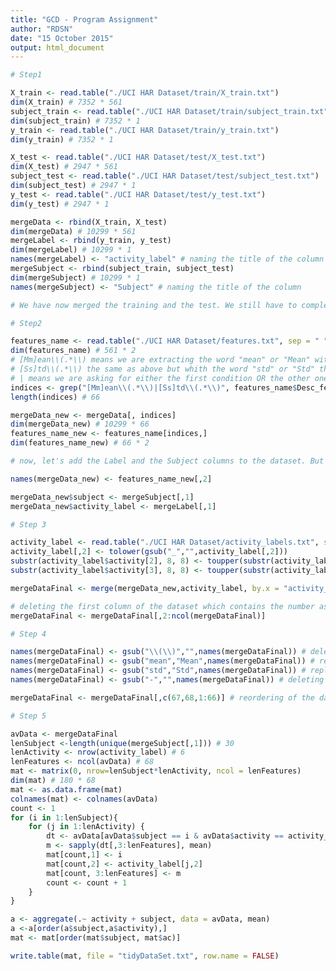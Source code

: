 ```yaml
---
title: "GCD - Program Assignment"
author: "RDSN"
date: "15 October 2015"
output: html_document
---
```


```r

# Step1

X_train <- read.table("./UCI HAR Dataset/train/X_train.txt")
dim(X_train) # 7352 * 561
subject_train <- read.table("./UCI HAR Dataset/train/subject_train.txt")
dim(subject_train) # 7352 * 1
y_train <- read.table("./UCI HAR Dataset/train/y_train.txt")
dim(y_train) # 7352 * 1

X_test <- read.table("./UCI HAR Dataset/test/X_test.txt")
dim(X_test) # 2947 * 561
subject_test <- read.table("./UCI HAR Dataset/test/subject_test.txt")
dim(subject_test) # 2947 * 1
y_test <- read.table("./UCI HAR Dataset/test/y_test.txt")
dim(y_test) # 2947 * 1

mergeData <- rbind(X_train, X_test)
dim(mergeData) # 10299 * 561
mergeLabel <- rbind(y_train, y_test)
dim(mergeLabel) # 10299 * 1
names(mergeLabel) <- "activity_label" # naming the title of the column
mergeSubject <- rbind(subject_train, subject_test)
dim(mergeSubject) # 10299 * 1
names(mergeSubject) <- "Subject" # naming the title of the column

# We have now merged the training and the test. We still have to complete the dataset by adding the Subject column and the Label column. We'll do this after the step 2 so that it's easier to remove all the non-mean and non-standard measuring columns.

# Step2

features_name <- read.table("./UCI HAR Dataset/features.txt", sep = " ", col.names = c("ID_features", "Desc_feature"))
dim(features_name) # 561 * 2
# [Mm]ean\\(.*\\) means we are extracting the word "mean" or "Mean" with parentheses after. That means that we don't want features where the word "mean" is inside the parentheses.
# [Ss]td\\(.*\\) the same as above but whith the word "std" or "Std" this time.
# | means we are asking for either the first condition OR the other one.
indices <- grep("[Mm]ean\\(.*\\)|[Ss]td\\(.*\\)", features_name$Desc_feature)
length(indices) # 66

mergeData_new <- mergeData[, indices]
dim(mergeData_new) # 10299 * 66
features_name_new <- features_name[indices,]
dim(features_name_new) # 66 * 2

# now, let's add the Label and the Subject columns to the dataset. But before, we are going to put features names on top of the columns of the set.

names(mergeData_new) <- features_name_new[,2]

mergeData_new$subject <- mergeSubject[,1]
mergeData_new$activity_label <- mergeLabel[,1]

# Step 3

activity_label <- read.table("./UCI HAR Dataset/activity_labels.txt", sep = " ", col.names = c("ID_activity", "activity"))
activity_label[,2] <- tolower(gsub("_","",activity_label[,2]))
substr(activity_label$activity[2], 8, 8) <- toupper(substr(activity_label$activity[2], 8, 8))
substr(activity_label$activity[3], 8, 8) <- toupper(substr(activity_label$activity[3], 8, 8))

mergeDataFinal <- merge(mergeData_new,activity_label, by.x = "activity_label", by.y = "ID_activity", all = TRUE)

# deleting the first column of the dataset which contains the number associated with the activity, which we don't need because we've add the activity name.
mergeDataFinal <- mergeDataFinal[,2:ncol(mergeDataFinal)]

# Step 4

names(mergeDataFinal) <- gsub("\\(\\)","",names(mergeDataFinal)) # delete parentheses
names(mergeDataFinal) <- gsub("mean","Mean",names(mergeDataFinal)) # replacing mean by Mean
names(mergeDataFinal) <- gsub("std","Std",names(mergeDataFinal)) # replacing std by Std
names(mergeDataFinal) <- gsub("-","",names(mergeDataFinal)) # deleting -

mergeDataFinal <- mergeDataFinal[,c(67,68,1:66)] # reordering of the data columns

# Step 5

avData <- mergeDataFinal
lenSubject <-length(unique(mergeSubject[,1])) # 30
lenActivity <- nrow(activity_label) # 6
lenFeatures <- ncol(avData) # 68
mat <- matrix(0, nrow=lenSubject*lenActivity, ncol = lenFeatures)
dim(mat) # 180 * 68
mat <- as.data.frame(mat)
colnames(mat) <- colnames(avData)
count <- 1
for (i in 1:lenSubject){
    for (j in 1:lenActivity) {
        dt <- avData[avData$subject == i & avData$activity == activity_label[j,2],]
        m <- sapply(dt[,3:lenFeatures], mean)
        mat[count,1] <- i
        mat[count,2] <- activity_label[j,2]
        mat[count, 3:lenFeatures] <- m
        count <- count + 1
    }
}

a <- aggregate(.~ activity + subject, data = avData, mean)
a <-a[order(a$subject,a$activity),]
mat <- mat[order(mat$subject, mat$ac)]

write.table(mat, file = "tidyDataSet.txt", row.name = FALSE)


```

